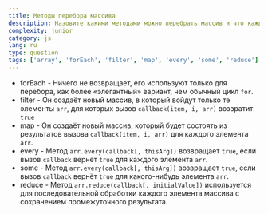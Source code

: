 ```yaml
---
title: Методы перебора массива
description: Назовите какими методами можно перебрать массив и что каждый из них делает
complexity: junior
category: js
lang: ru
type: question
tags: ['array', 'forEach', 'filter', 'map', 'every', 'some', 'reduce']
---
```


- forEach - Ничего не возвращает, его используют только для перебора, как более «элегантный» вариант, чем обычный цикл `for`.
- filter - Он создаёт новый массив, в который войдут только те элементы `arr`, для которых вызов `callback(item, i, arr)` возвратит `true`
- map - Он создаёт новый массив, который будет состоять из результатов вызова `callback(item, i, arr)` для каждого элемента `arr`.
- every - Метод `arr.every(callback[, thisArg])` возвращает `true`, если вызов `callback` вернёт `true` для каждого элемента `arr`.
- some - Метод `arr.every(callback[, thisArg])` возвращает `true`, если вызов `callback` вернёт `true` для какого-нибудь элемента `arr`.
- reduce - Метод `arr.reduce(callback[, initialValue])` используется для последовательной обработки каждого элемента массива с сохранением промежуточного результата.
